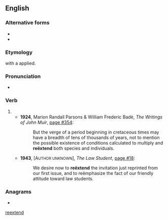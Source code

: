 {{also|reextend|re-extend}}
==English==

===Alternative forms===
* {{l|en|reextend}}
* {{l|en|re-extend}}

===Etymology===
{{prefix|re|extend|lang=en}} with a {{l|en|diaeresis}} applied.

===Pronunciation===
* {{a|UK}} {{IPA|/ɹi.ɛksˈtɛnd/|lang=en}}

===Verb===
{{en-verb}}

# {{rare spelling of|re-extend|lang=en}}
#* '''1924''', Marion Randall Parsons & William Frederic Badè, ''The Writings of John Muir'', [http://www.google.co.uk/books?id=xrAhEYqkZB8C&q=%22re%C3%ABxtend%22&dq=%22re%C3%ABxtend%22&pgis=1 page #354]:
#*: But the verge of a period beginning in cretaceous times may have a breadth of tens of thousands of years, not to mention the possible existence of conditions calculated to multiply and '''reëxtend''' both species and individuals.
#* '''1943''', [A<small>UTHOR UNKNOWN</small>], ''The Law Student'', [http://www.google.co.uk/books?id=WRcvAAAAIAAJ&q=%22re%C3%ABxtend%22&dq=%22re%C3%ABxtend%22&pgis=1 page #18]:
#*: We desire now to '''reëxtend''' the invitation just reprinted from our first issue, and to reëmphasize the fact of our friendly attitude toward law students.

===Anagrams===
* {{l|en|extender}}

[[Category:English terms spelled with Ë|reextend]]